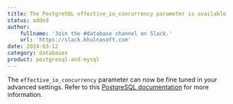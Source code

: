 ```yaml
---
title: The PostgreSQL effective_io_concurrency parameter is available
status: added
author:
    fullname: 'Join the #database channel on Slack.'
    url: 'https://slack.khulnasoft.com'
date: 2024-03-12
category: databases
product: postgresql-and-mysql
---
```


The `effective_io_concurrency` parameter can now be fine tuned in your advanced settings. Refer to this [PostgreSQL documentation](https://www.postgresql.org/docs/current/runtime-config-resource.html#GUC-EFFECTIVE-IO-CONCURRENCY) for more information.

